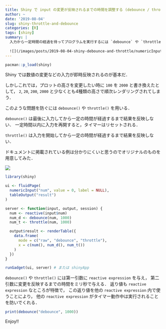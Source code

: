 ```yaml
---
title: Shiny で input の変更が反映されるまでの時間を調整する (debounce / throttle)
author: ~
date: '2019-08-04'
slug: shiny-throttle-and-debounce
categories: [R]
tags: [shiny]
summary: |
  入力から一定時間の経過を待ってプログラムを実行するには `debounce` や `throttle` を使う．
  
  ![](/images/posts/2019-08-04-shiny-debounce-and-throttle/numericInput.gif)
---
```


```r
pacman::p_load(shiny)
```


Shiny では数値の変更などの入力が即時反映されるのが基本だ．

しかしこれでは，プロットの高さを変更したい時に `100` を `2000` と書き換えたとして，
`2`, `20`, `200`, `2000` と少なくとも4種類の高さで順次レンダリングされてしまう．

このような問題を防ぐには `debounce()` や `throttle()` を用いる．

`debounce()` は最後に入力してから一定の時間が経過するまで結果を反映しない．
一定時間以内に入力を再開すると，タイマーはリセットされる．

`throttle()` は入力を開始してから一定の時間が経過するまで結果を反映しない．

ドキュメントに掲載されている例は分かりにくいと思うのでオリジナルのものを用意してみた．

![](/images/posts/2019-08-04-shiny-debounce-and-throttle/numericInput.gif)

```r
library(shiny)

ui <- fluidPage(
  numericInput("num", value = 0, label = NULL),
  tableOutput("result")
)

server <- function(input, output, session) {
  num <- reactive(input$num)
  num_d <- debounce(num, 1000)
  num_t <- throttle(num, 1000)

  output$result <- renderTable({
    data.frame(
      mode = c("raw", "debounce", "throttle"),
      x = c(num(), num_d(), num_t())
    )
  })
}

runGadget(ui, server) # または shinyApp
```

`debounce()` や `throttle()` には第一引数に `reactive expression` を与え，
第二引数に変更を反映するまでの時間をミリ秒で与える．
返り値も `reactive expression` なところが特徴で，
この返り値を他の `reactive expression` 内で使うことにより，
他の `reactive expression` がタイマー動作中は実行されることを防いでくれる．

```r
print(debounce("debounce", 1000))
```

Enjoy!!
